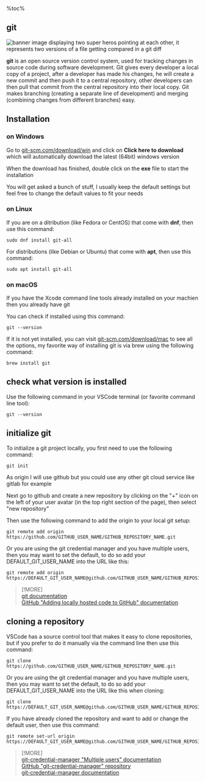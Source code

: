 <aside>
%toc%
</aside>

<article>

# git

![banner image displaying two super heros pointing at each other, it represents two versions of a file getting compared in a git diff](../../../../public/assets/images/app/web_development/posts/git/banner.png 'when two files meet in git diff')

**git** is an open source version control system, used for tracking changes in source code during software development. Git gives every developer a local copy of a project, after a developer has made his changes, he will create a new commit and then push it to a central repository, other developers can then pull that commit from the central repository into their local copy. Git makes branching (creating a separate line of development) and merging (combining changes from different branches) easy.

## Installation

### on Windows

Go to [git-scm.com/download/win](https://git-scm.com/download/win) and click on **Click here to download** which will automatically download the latest (64bit) windows version

When the download has finished, double click on the **exe** file to start the installation

You will get asked a bunch of stuff, I usually keep the default settings but feel free to change the default values to fit your needs

### on Linux

If you are on a ditribution (like Fedora or CentOS) that come with **dnf**, then use this command:

```shell
sudo dnf install git-all
```

For distributions (like Debian or Ubuntu) that come with **apt**, then use this command:

```shell
sudo apt install git-all
```

### on macOS

If you have the Xcode command line tools already installed on your machien then you already have git

You can check if installed using this command:

```shell
git --version
```

If it is not yet installed, you can visit [git-scm.com/download/mac](https://git-scm.com/download/mac) to see all the options, my favorite way of installing git is via brew using the following command:

```shell
brew install git
```

## check what version is installed

Use the following command in your VSCode terminal (or favorite command line tool):

```shell
git --version
```

## initialize git

To initialize a git project locally, you first need to use the following command:

```shell
git init
```

As origin I will use github but you could use any other git cloud service like gitlab for example

Next go to github and create a new repository by clicking on the "+" icon on the left of your user avatar (in the top right section of the page), then select "new repository"

Then use the following command to add the origin to your local git setup:

```shell
git remote add origin https://github.com/GITHUB_USER_NAME/GITHUB_REPOSITORY_NAME.git
```

Or you are using the git credential manager and you have multiple users, then you may want to set the default, to do so add your DEFAULT_GIT_USER_NAME into the URL like this:

```shell
git remote add origin https://DEFAULT_GIT_USER_NAME@github.com/GITHUB_USER_NAME/GITHUB_REPOSITORY_NAME.git
```

> [!MORE]  
> [git documentation](https://git-scm.com/doc)  
> [GitHub "Adding locally hosted code to GitHub" documentation](https://docs.github.com/github/importing-your-projects-to-github/adding-an-existing-project-to-github-using-the-command-line)  

## cloning a repository

VSCode has a source control tool that makes it easy to clone repositories, but if you prefer to do it manually via the command line then use this command:

```shell
git clone https://github.com/GITHUB_USER_NAME/GITHUB_REPOSITORY_NAME.git
```

Or you are using the git credential manager and you have multiple users, then you may want to set the default, to do so add your DEFAULT_GIT_USER_NAME into the URL like this when cloning:

```shell
git clone https://DEFAULT_GIT_USER_NAME@github.com/GITHUB_USER_NAME/GITHUB_REPOSITORY_NAME.git
```

If you have already cloned the repository and want to add or change the default user, then use this command:

```shell
git remote set-url origin https://DEFAULT_GIT_USER_NAME@github.com/GITHUB_USER_NAME/GITHUB_REPOSITORY_NAME.git
```

> [!MORE]  
> [git-credential-manager "Multiple users" documentation](https://github.com/git-ecosystem/git-credential-manager/blob/main/docs/multiple-users.md)  
> [GitHub "git-credential-manager" repository](https://github.com/git-ecosystem/git-credential-manager)  
> [git-credential-manager documentation](https://github.com/git-ecosystem/git-credential-manager/blob/release/docs/README.md)  

</article>
